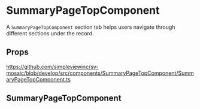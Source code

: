 
<Meta title='Components/SummaryPageTopComponent/Readme' />

# SummaryPageTopComponent

A `SummaryPageTopComponent` section tab helps users navigate through different sections under the record.

## Props

https://github.com/simpleviewinc/sv-mosaic/blob/develop/src/components/SummaryPageTopComponent/SummaryPageTopComponent.ts

## SummaryPageTopComponent

<Preview withSource='none'>
  <stories.Example />
</Preview>